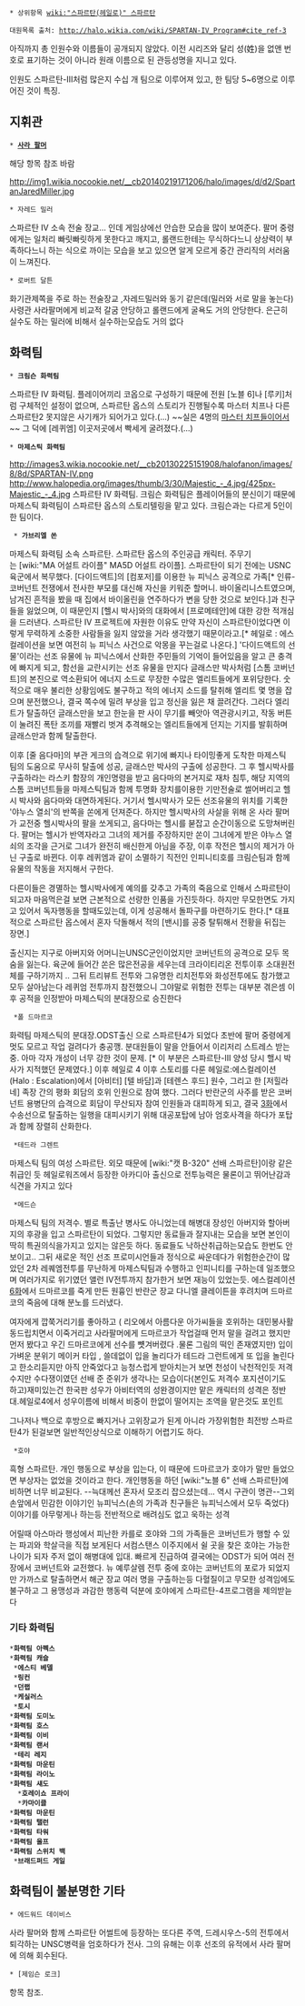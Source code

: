  * 상위항목 [[wiki:"스파르탄(헤일로)" 스파르탄]]

 대원목록 출처: http://halo.wikia.com/wiki/SPARTAN-IV_Program#cite_ref-3

아직까지 총 인원수와 이름들이 공개되지 않았다. 이전 시리즈와 달리 성(姓)을 없앤 번호로 표기하는 것이 아니라 원래 이름으로 된 관등성명을 지니고 있다.

인원도 스파르탄-III처럼 많은지 수십 개 팀으로 이루어져 있고, 한 팀당 5~6명으로 이루어진 것이 특징.

== 지휘관 ==

 * '''[[사라 팔머]]'''
해당 항목 참조 바람
 
http://img1.wikia.nocookie.net/__cb20140219171206/halo/images/d/d2/SpartanJaredMiller.jpg
 * 자레드 밀러
스파르탄 IV 소속 전술 장교... 인데 게임상에선 안습한 모습을 많이 보여준다. 팔머 중령에게는 일처리 빠릿빠릿하게 못한다고 깨지고, 롤랜드한테는 무식하다느니 상상력이 부족하다느니 하는 식으로 까이는 모습을 보고 있으면 알게 모르게 중간 관리직의 서러움이 느껴진다.

 * 로버트 달튼

화기관제쪽을 주로 하는 전술장교 ,자레드밀러와 동기 같은데(밀러와 서로 말을 놓는다) 사령관 사라팔머에게 비교적 갈굼 안당하고 롤랜드에게 굴욕도 거의 안당한다. 은근히 실수도 하는 밀러에 비해서 실수하는모습도 거의 없다

== 화력팀 ==

 * '''크림슨 화력팀'''
스파르탄 IV 화력팀. 플레이어끼리 코옵으로 구성하기 때문에 전원 [노블 6]나 [루키]처럼 구체적인 설정이 없으며, 스파르탄 옵스의 스토리가 진행될수록 마스터 치프나 다른 스파르탄2 못지않은 사기캐가 되어가고 있다.(...) ~~실은 4명의 [[마스터 치프]]들이어서~~  그 덕에 [레퀴엠] 이곳저곳에서 빡세게 굴려졌다.(...) 

 * '''마제스틱 화력팀'''
http://images3.wikia.nocookie.net/__cb20130225151908/halofanon/images/8/8d/SPARTAN-IV.png
http://www.halopedia.org/images/thumb/3/30/Majestic_-_4.jpg/425px-Majestic_-_4.jpg
스파르탄 IV 화력팀. 크림슨 화력팀은 플레이어들의 분신이기 때문에 마제스틱 화력팀이 스파르탄 옵스의 스토리텔링을 맡고 있다. 크림슨과는 다르게 5인이 한 팀이다.

  * '''가브리엘 쏜'''
마제스틱 화력팀 소속 스파르탄. 스파르탄 옵스의 주인공급 캐릭터. 주무기는 [wiki:"MA 어설트 라이플" MA5D 어설트 라이플]. 스파르탄이 되기 전에는 USNC 육군에서 복무했다. [다이드액트]의 [컴포저]를 이용한 뉴 피닉스 공격으로 가족[* 인류-코버넌트 전쟁에서 전사한 부모를 대신해 자신을 키워준 할머니. 바이올리니스트였으며, 남겨진 흔적을 봤을 때 집에서 바이올린을 연주하다가 변을 당한 것으로 보인다.]과 친구들을 잃었으며, 이 때문인지 [헬시 박사]와의 대화에서 [프로메테안]에 대한 강한 적개심을 드러낸다. 스파르탄 IV 프로젝트에 자원한 이유도 만약 자신이 스파르탄이었다면 이렇게 무력하게 소중한 사람들을 잃지 않았을 거라 생각했기 때문이라고.[* 헤일로 : 에스컬레이션을 보면 여전히 뉴 피닉스 사건으로 악몽을 꾸는걸로 나온다.] '다이드액트의 선물'이라는 선조 유물에 뉴 피닉스에서 산화한 주민들의 기억이 들어있음을 알고 큰 충격에 빠지게 되고, 함선을 교란시키는 선조 유물을 만지다 글래스만 박사처럼 [스톰 코버넌트]의 본진으로 역소환되어 에너지 소드로 무장한 수많은 엘리트들에게 포위당한다. 숫적으로 매우 불리한 상황임에도 불구하고 적의 에너지 소드를 탈취해 엘리트 몇 명을 잡으며 분전했으나, 결국 쪽수에 밀려 부상을 입고 정신을 잃은 채 끌려간다. 그러다 엘리트가 탈출하던 글래스만을 보고 한눈을 판 사이 무기를 빼앗아 역관광시키고, 작동 버튼이 눌려진 폭탄 조끼를 재빨리 벗겨 추격해오는 엘리트들에게 던지는 기지를 발휘하며 글래스만과 함께 탈출한다.

이후 [줄 음다마]의 부관 게크의 습격으로 위기에 빠지나 타이밍좋게 도착한 마제스틱 팀의 도움으로 무사히 탈출에 성공, 글래스만 박사의 구출에 성공한다. 그 후 헬시박사를 구출하라는 라스키 함장의 개인명령을 받고 음다마의 본거지로 재차 침투, 해당 지역의 스톰 코버넌트들을 마제스틱팀과 함께 투명화 장치를이용한 기만전술로 썰어버리고 헬시 박사와 음다마와 대면하게된다. 거기서 헬시박사가 모든 선조유물의 위치를 기록한 '야누스 열쇠'의 반쪽을 쏜에게 던져준다. 하지만 헬시박사의 사살을 위해 온 사라 팔머가 교전중 헬시박사의 팔을 쏘게되고, 음다마는 헬시를 붇잡고 순간이동으로 도망쳐버린다. 팔머는 헬시가 반역자라고 그녀의 제거를 주장하지만 쏜이 그녀에게 받은 야누스 열쇠의 조각을 근거로 그녀가 완전히 배신한게 아님을 주장, 이후 작전은 헬시의 제거가 아닌 구출로 바뀐다. 이후 레퀴엠과 같이 소멸하기 직전인 인피니티호를 크림슨팀과 함께 유물의 작동을 저지해서 구한다.

다른이들은 경멸하는 헬시박사에게 예의를 갖추고 가족의 죽음으로 인해서 스파르탄이 되고자 마음먹은걸 보면 근본적으로 선량한 인품을 가진듯하다. 하지만  무모한면도 가지고 있어서 독자행동을 할때도있는데, 이게 성공해서 돌파구를 마련하기도 한다.[* 대표적으로 스파르탄 옵스에서 혼자 닥돌해서 적의 [밴시]를 공중 탈튀해서 전황을 뒤집는 장면.]

출신지는 지구로 아버지와 어머니는UNSC군인이었지만 코버넌트의 공격으로 모두 목숨을 잃는다. 육군에 들어간 쏜은 많은전공을 세우는데  크라이티리온 전투이후 소대원전체를 구하기까지 .. 그뒤 트리뷰트 전투와 그유명한 리치전투와 화성전투에도 참가했고 모두 살아남는다 레퀴엄  전투까지 참전했으니 그야말로 위험한 전투는 대부분 겪은셈 
이후 공적을 인정받아 마제스틱의 분대장으로 승진한다


  *폴 드마르코
화력팀 마제스틱의 분대장.ODST출신 으로 스파르탄4가 되었다  초반에 팔머 중령에게 멋도 모르고 작업 걸려다가 충공깽. 분대원들이 말을 안들어서 이리저리 스트레스 받는 중. 아마 각자 개성이 너무 강한 것이 문제. [* 이 부분은 스파르탄-III 양성 당시 핼시 박사가 지적했던 문제였다.] 이후 헤일로 4 이후 스토리를 다룬 헤일로:에스컬레이션(Halo : Escalation)에서 [아비터] [텔 바담]과 [테렌스 후드] 원수, 그리고 한 [저힐라네] 족장 간의 평화 회담의 호위 인원으로 참여 했다. 그러다 반란군의 사주를 받은 코버넌트 용병단의 습격으로 회담이 무산되자 참여 인원들과 대피하게 되고, 결국 [http://blog.naver.com/stall8000/140207920738 3화]에서 수송선으로 탈출하는 일행을 대피시키기 위해 대공포탑에 남아 엄호사격을 하다가 포탑과 함께 장렬히 산화한다.

  *테드라 그렌트
마제스틱 팀의 여성 스파르탄. 외모 때문에 [wiki:"캣 B-320" 선배 스파르탄]이랑 같은 취급인 듯
헤일로워즈에서 등장한 아카디아 출신으로 전투능력은 물론이고 뛰어난감과 식견을 가지고 있다

  *메드슨
마제스틱 팀의 저격수. 별로 특출난 병사도 아니었는데 해병대 장성인 아버지와 할아버지의 후광을 입고 스파르탄이 되었다. 그렇지만 동료들과 잘지내는 모습을 보면 본인이 딱히 특권의식을가지고 있지는 않은듯 하다. 동료들도 낙하산취급하는모습도 한번도 안보이고.. 그뒤 새로운 적인 선조 프로미시언들과 정식으로 싸운데다가 위험한순간이 많았던 2차 레퀘엠전투를 무난하게 마제스틱팀과 수행하고 인피니티를 구하는데 일조했으며 여러가지로 위기였던 앨런 IV전투까지 참가한거 보면 재능이 있었는듯. 에스컬레이션 [http://blog.naver.com/stall8000/220014349505 6화]에서 드마르코를 죽게 만든 원흉인 반란군 장교 다니엘 클레이튼을 후려치며 드마르코의 죽음에 대해 분노를 드러냈다. 

여자에게 깝쭉거리기를 좋아하고 ( 리오에서 아름다운 아가씨들을 호위하는 대민봉사활동드립치면서 이죽거리고 사라팔머에게 드마르코가 작업걸때 먼저 말을 걸려고 했지만 먼저 봤다고 우긴 드마르코에게 선수를 뻇겨버렸다 .물론 그림의 떡인 존재였지만) 입이 가벼운 분위기 메이커 타입 , 쓸데없이 입을 놀리다가 테드라 그런트에게 또 입을 놀린다고 한소리듣지만 아직 안죽었다고 능청스럽게 받아치는거 보면 천성이 낙천적인듯 저격수지만 수다쟁이였던 선배 준 준위가 생각나는 모습이다(본인도 저격수 포지션이기도 하고)재미있는건 한국판 성우가 아비터역의 성완경이지만 맡은 캐릭터의 성격은 정반대.헤일로4에서 성우이름에 비해서 비중이 한없이 떨어지는 조역을 맡은것도  포인트

그나저나 백으로 후방으로 빠지거나 고위장교가 된게 아니라 가장위험한 최전방 스파르탄4가 된걸보면 일반적인상식으로 이해하기 어렵기도 하다.

  *호야
흑형 스파르탄. 개인 행동으로 부상을 입는다, 이 때문에 드마르코가 호야가 말만 들었으면 부상자는 없었을 것이라고 한다. 개인행동을 하던 [wiki:"노블 6" 선배 스파르탄]에 비하면 너무 비교된다. --늑대께선 혼자서 모조리 잡으셨는데... 역시 구관이 명관--그외 손앞에서 민감한 이야기인 뉴피닉스(손의 가족과 친구들은 뉴피닉스에서 모두 죽었다)이야기를 아무렇게나 하는등 전반적으로 배려심도 없고 욱하는 성격 

어릴때 아스마라 행성에서 피난한 카를로 호야와 그의 가족들은 코버넌트가 행할 수 있는 파괴와 학살극을 직접 보게된다 서컴스탠스 이주지에서 쉴 곳을 찾은 호야는 가능한 나이가 되자 주저 없이 해병대에 입대.  빠르게 진급하여 결국에는 ODST가 되어 여러 전장에서 코버넌트와 교전했다. 뉴 예루살렘 전투 중에 호야는 코버넌트의 포로가 되었지만 가까스로 탈출하면서 해군 장교 여러 명을 구출하는등 다혈질이고 무모한 성격임에도 불구하고 그 용맹성과 과감한 행동력 덕분에 호야에게 스파르탄-4프로그램을 제의받늗다 
=== 기타 화력팀 ===
 *'''화력팀 아펙스'''
 *'''화력팀 캐슬'''
  *'''에스티 베델'''
  *'''링컨'''
  *'''던랩'''
  *'''케실러스'''
  *'''토시'''
 *'''화력팀 도미노'''
 *'''화력팀 호스'''
 *'''화력팀 이비'''
 *'''화력팀 랜서'''
  *'''테리 레지''' 
 *'''화력팀 마운틴'''
 *'''화력팀 라이노'''
 *'''화력팀 섀도'''
   *'''호레이쇼 프라이'''
   *'''카마이클'''
 *'''화력팀 마운틴'''
 *'''화력팀 탤런'''
 *'''화력팀 타워'''
 *'''화력팀 울프'''
 *'''화력팀 스위치 백'''
  *'''브래드퍼드 게일'''

== 화력팀이 불분명한 기타 ==
 * 에드워드 데이비스
사라 팔머와 함께 스파르탄 어썰트에 등장하는 또다른 주역, 드레시우스-5의 전투에서 퇴각하는 UNSC병력을 엄호하다가 전사. 그의 유해는 이후 선조의 유적에서 사라 팔머에 의해 회수된다.

 * [제임슨 로크]
항목 참조.
